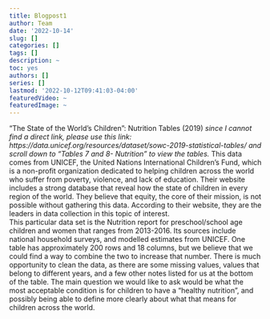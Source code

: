 ```yaml
---
title: Blogpost1
author: Team
date: '2022-10-14'
slug: []
categories: []
tags: []
description: ~
toc: yes
authors: []
series: []
lastmod: '2022-10-12T09:41:03-04:00'
featuredVideo: ~
featuredImage: ~
---
```


“The State of the World’s Children”: Nutrition Tables (2019) *since I cannot find a direct link, please use this link: https://data.unicef.org/resources/dataset/sowc-2019-statistical-tables/
and scroll down to “Tables 7 and 8- Nutrition” to view the tables.*
	This data comes from UNICEF, the United Nations International Children’s Fund, which is a non-profit organization dedicated to helping children across the world who suffer from poverty, violence, and lack of education. Their website includes a strong database that reveal how the state of children in every region of the world. They believe that equity, the core of their mission, is not possible without gathering this data. According to their website, they are the leaders in data collection in this topic of interest.  
  This particular data set is the Nutrition report for preschool/school age children and women that ranges from 2013-2016. Its sources include national household surveys, and modelled estimates from UNICEF. One table has approximately 200 rows and 18 columns, but we believe that we could find a way to combine the two to increase that number. There is much opportunity to clean the data, as there are some missing values, values that belong to different years, and a few other notes listed for us at the bottom of the table. The main question we would like to ask would be what the most acceptable condition is for children to have a “healthy nutrition”, and possibly being able to define more clearly about what that means for children across the world. 
